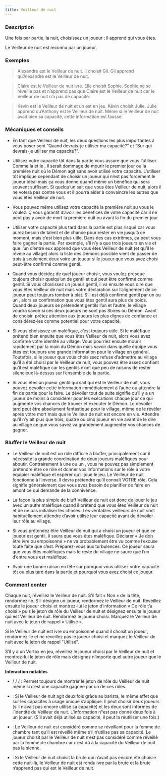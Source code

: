 ```yaml
---
title: Veilleur de nuit
---
```



<Role VEILLEUR_DE_NUIT header />

### Description

Une fois par partie, la nuit, choisissez un joueur : il apprend qui vous êtes.

Le Veilleur de nuit est reconnu par un joueur. 

### Exemples

> Alexandre est le Veilleur de nuit. Il choisit Gil. Gil apprend qu’Alexandre est le Veilleur de nuit.

> Claire est le Veilleur de nuit ivre. Elle choisit Sophie. Sophie ne se réveille pas et n’apprend pas que Claire est le Veilleur de nuit car le Veilleur de nuit n’a pas de capacité.

> Kevin est le Veilleur de nuit et un <Role VORTOX /> est en jeu. Kévin choisit Julie. Julie apprend qu’Anthony est le Veilleur de nuit. Même si le Veilleur de nuit avait bien sa capacité, cette information est fausse.

### Mécaniques et conseils

- En tant que Veilleur de nuit, les deux questions les plus importantes à vous poser sont “Quand devrais-je utiliser ma capacité?” et “Sur qui devrais-je utiliser ma capacité?”.

- Utilisez votre capacité tôt dans la partie vous assure que vous l’utiliser. Comme la <Role COUTURIERE /> et le <Role MERCENAIRE />, il serait dommage de mourir le premier jour ou la première nuit où le Démon agit sans avoir utilisé votre capacité. L’utiliser tôt implique cependant de choisir un joueur qui n’est pas forcément le joueur idéal mais ça vous donne quand même un bénéfice qui sera souvent suffisant. Si quelqu’un sait que vous êtes Veilleur de nuit, alors il ne votera pas contre vous et il pourra aider à convaincre les autres que vous êtes Veilleur de nuit.

- Vous pouvez même utilisez votre capacité la première nuit su vous le voulez. Ç vous garantit d’avoir les bénéfices de votre capacité car il ne peut pas y avoir de mort la première nuit ou avant la fin du premier jour.

- Utiliser votre capacité plus tard dans la partie est plus risqué car vous aurez besoin de talent et de chance pour rester en vie jusqu’à ce moment, mais c’est bien plus utile. Dans des cas extrêmes, ça peut vous faire gagner la partie. Par exemple, s’il n’y a que trois joueurs en vie et que l’un d’entre eux apprend que vous êtes Veilleur de nuit (et qu’il le révèle au village) alors la liste des Démons possible vient de passer de trois à seulement deux voire un joueur si le joueur que vous avez choisi peut-être confirmé comme gentil.

- Quand vous décidez de quel joueur choisir, vous voulez presque toujours choisir quelqu’un de gentil et qui peut être confirmé comme gentil. Si vous choisissez un joueur gentil, il va ensuite vous dire que vous êtes Veilleur de nuit mais votre déclaration sur l’alignement de ce joueur peut toujours tomber à plat. S’il est déjà confirmé gentil par un <Role EMPATHIQUE /> ou un <Role REVEUR />, alors sa confirmation que vous êtes gentil aura plus de poids. Quand deux joueurs se prétendent gentils l’un et l’autre, le village voudra savoir si ces deux joueurs ne sont pas Sbires ou Démon. Avant de choisir, prêtez attention aux joueurs les plus dignes de confiance et considérez-les comme potentiel pour votre capacité.

- Si vous choisissez un maléfique, c’est toujours utile. Si le maléfique prétend bien ensuite que vous êtes Veilleur de nuit, alors vous avez confirmé votre identité au village. Vous pourriez ensuite mourir rapidement par la main du Démon mais savoir dans quelle équipe vous êtes est toujours une grande information pour le village en général. Toutefois, si le joueur que vous choisissez refuse d’admettre au village qu’il a été choisi par le Veilleur de nuit, vous pouvez être assez confiant qu’il est maléfique car les gentils n’ont que peu de raisons de rester silencieux là-dessus sur l’ensemble de la partie.

- Si vous êtes un joueur gentil qui sait qui est le Veilleur de nuit, vous pouvez dévoiler cette information immédiatement à l’aube ou attendre la fin de partie pour le faire. Le dévoiler tout de suite signifie qu’il y a un joueur de moins à considérer pour les exécutions chaque jour ce qui augmente vos chances de trouver et exécuter le Démon. Le dévoiler tard peut être absolument fantastique pour le village, même de le révéler après votre mort mais que le Veilleur de nuit est encore en vie. Attendre qu’il n’y ait plus que trois, quatre ou cinq joueur en vie avant de le dire au village ce que vous savez va grandement augmenter vos chances de gagner. 

### Bluffer le Veilleur de nuit

- Le Veilleur de nuit est un rôle difficile à bluffer, principalement car il nécessite la grande coordination de deux joueurs maléfiques pour aboutir. Contrairement à une <Role LAVANDIERE /> ou un <Role ARCHIVISTE />, vous ne pouvez pas simplement prétendre être ce rôle et donner vos informations sur le rôle à votre équipier maléfique et espérer qu’il joue le jeu. Le Veilleur de nuit fonctionne à l’inverse. Il devra prétendre qu’il connaît VOTRE rôle. Cela signifie généralement que vous avez besoin de planifier de faire en amont ce qui demande de la connivence. 

- La façon la plus simple de bluff Veilleur de nuit est donc de jouer le jeu avec un autre maléfique quand il prétend que vous êtes Veilleur de nuit et de ne pas initialiser les choses. Les véritables veilleurs de nuit vont habituellement attendre d’avoir utilisé leur capacité avant de dévoiler leur rôle au village.

- Si vous prétendez être Veilleur de nuit qui a choisi un joueur et que ce joueur est gentil, il saura que vous êtes maléfique. Déclarer « Je dois être ivre ou empoisonné » ne va probablement être vu comme l’excuse toute faite que c’est. Préparez-vous aux turbulences. Ce joueur saura que vous êtes maléfiques mais le reste du village ne saure que l’un d’entre vous est maléfique.

- Avoir une bonne raison en tête sur pourquoi vous utilisez votre capacité tôt ou plus tard dans la partie et pourquoi vous avez choisi ce joueur.

### Comment conter

Chaque nuit, réveillez le Veilleur de nuit. S’il fait « Non » de la tête, rendormez-le. S’il désigne un joueur, rendormez le Veilleur de nuit. Réveillez ensuite le joueur choisi et montrez-lui le jeton d’information « Ce rôle t’a choisi » puis le jeton de rôle du Veilleur de nuit et désignez ensuite le joueur qui est Veilleur de nuit. Rendormez le joueur choisi. Marquez le Veilleur de nuit avec le jeton de rappel « Utilisé ».

Si le Veilleur de nuit est ivre ou empoisonné quand il choisit un joueur, rendormez-le et ne réveillez pas le joueur choisi et marquez le Veilleur de nuit avec le jeton de rappel "Utilisé".

S’il y a un Vortox en jeu, réveillez le joueur choisi par le Veilleur de nuit et montrez-lui le jeton de rôle mais désignez n’importe quel autre joueur que le Veilleur de nuit.

**Interaction notables**

- <Role APPRENTI /> / <Role CANNIBALE /> / <Role FAUSSAIRE /> / <Role PIXIE /> : Permet toujours de montrer le jeton de rôle du Veilleur de nuit même si c’est une capacité gagnée par un de ces rôles.

- <Role BARISTA /> : Si le Veilleur de nuit agit deux fois grâce au barista, le même effet que sur les capacités à usage unique s’applique. Il peut choisir deux joueurs (s’il n’avait pas encore utilisé sa capacité) et les deux sont informés de l’identité du Veilleur de nuit. L’information n’‘est pas donné deux fois à un joueur. (S’il avait déjà utilisé sa capacité, il peut la réutiliser une fois.)

- <Role FEMME_DE_CHAMBRE /> : Le Veilleur de nuit est considéré comme se réveillant pour la femme de chambre tant qu’Il est réveillé même s’il n’utilise pas sa capacité. Le joueur choisit par le Veilleur de nuit n’est pas considéré comme réveillé par la femme de chambre car c’est dû à la capacité du Veilleur de nuit pas la sienne. 

- <Role BRUTE /> : Si le Veilleur de nuit choisit la brute qui n’avait pas encore été choisie cette nuit-là, le Veilleur de nuit est rendu ivre par la brute et la brute n’apprend pas qui est le Veilleur de nuit.
